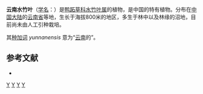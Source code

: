 {{Speciesbox
| genus = Murdannia
| species = yunnanensis
| authority = D.Y.Hong, 1974
}}

'''云南水竹叶'''（[[学名|学名]]：{{lang|la|''Murdannia yunnanensis''}}）是[[鸭跖草科|鸭跖草科]][[水竹叶属|水竹叶属]]的植物，是中国的特有植物。分布在[[中国大陆|中国大陆]]的[[云南省|云南省]]等地，生长于海拔800米的地区，多生于林中以及林缘的沼地，目前尚未由人工引种栽培。

其[[种加词|种加词]] ''yunnanensis'' 意为“[[云南|云南]]的”。

== 参考文献 ==
<div class="references-small">
* {{cite web| url =http://www.bioinfo.cn/db05/KmzwSpecies.php?action=view&id=3793| title =云南水竹叶| work =《中国高等植物数据库全库》| publisher =中国科学院微生物研究所| author =昆明植物研究所| accessdate =2009-02-24| deadurl =yes| archiveurl =https://web.archive.org/web/20160305005145/http://www.bioinfo.cn/db05/KmzwSpecies.php?action=view&id=3793| archivedate =2016-03-05}}
</div>
{{Taxonbar|from=Q10880906}}

[[Category:水竹叶属|Y]]
[[Category:云南植物|Y]]
[[Category:中国特有植物|Y]]
[[Category:1974年描述的植物|Y]]